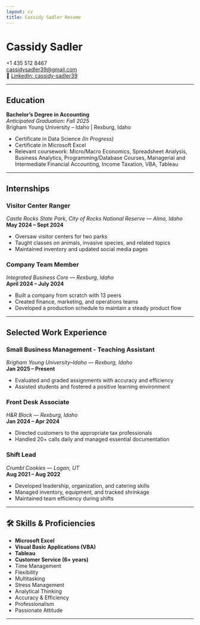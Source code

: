 ```yaml
---
layout: cv
title: Cassidy Sadler Resume
---
```

# Cassidy Sadler

 +1 435 512 8467  
 [cassidysadler39@gmail.com](mailto:cassidysadler39@gmail.com)  
🔗 [LinkedIn: cassidy-sadler39](https://www.linkedin.com/in/cassidy-sadler39)

---

##  Education

**Bachelor's Degree in Accounting**  
*Anticipated Graduation: Fall 2025*  
Brigham Young University – Idaho | Rexburg, Idaho

- Certificate in Data Science *(In Progress)*
- Certificate in Microsoft Excel
- Relevant coursework: Micro/Macro Economics, Spreadsheet Analysis, Business Analytics, Programming/Database Courses, Managerial and Intermediate Financial Accounting, Income Taxation, VBA, Tableau

---

##  Internships

### Visitor Center Ranger  
*Castle Rocks State Park, City of Rocks National Reserve — Almo, Idaho*  
**May 2024 – Sept 2024**

- Oversaw visitor centers for two parks  
- Taught classes on animals, invasive species, and related topics  
- Maintained inventory and updated social media pages  

### Company Team Member  
*Integrated Business Core — Rexburg, Idaho*  
**April 2024 – July 2024**

- Built a company from scratch with 13 peers  
- Created finance, marketing, and operations teams  
- Developed a production schedule to maintain a steady product flow  

---

## Selected Work Experience

### Small Business Management - Teaching Assistant  
*Brigham Young University–Idaho — Rexburg, Idaho*  
**Jan 2025 – Present**

- Evaluated and graded assignments with accuracy and efficiency  
- Assisted students and fostered a positive learning environment  

### Front Desk Associate  
*H&R Block — Rexburg, Idaho*  
**Jan 2024 – Apr 2024**

- Directed customers to the appropriate tax professionals  
- Handled 20+ calls daily and managed essential documentation  

### Shift Lead  
*Crumbl Cookies — Logan, UT*  
**Aug 2021 – Aug 2022**

- Developed leadership, organization, and catering skills  
- Managed inventory, equipment, and tracked shrinkage  
- Maintained team efficiency during shifts  

---

## 🛠 Skills & Proficiencies

- **Microsoft Excel**  
- **Visual Basic Applications (VBA)**  
- **Tableau**  
- **Customer Service (6+ years)**  
- Time Management  
- Flexibility  
- Multitasking  
- Stress Management  
- Analytical Thinking  
- Accuracy & Efficiency  
- Professionalism  
- Passionate Attitude

---



<!-- ### Footer

Last updated: May 2013 -->